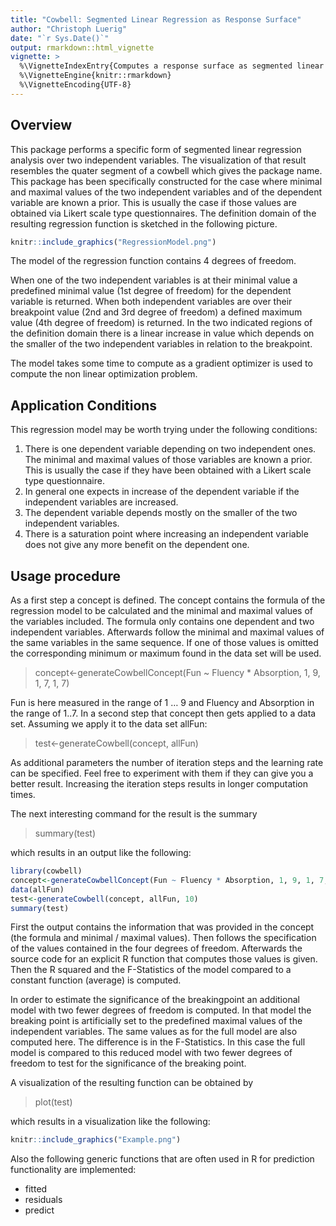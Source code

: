 ```yaml
---
title: "Cowbell: Segmented Linear Regression as Response Surface"
author: "Christoph Luerig"
date: "`r Sys.Date()`"
output: rmarkdown::html_vignette
vignette: >
  %\VignetteIndexEntry{Computes a response surface as segmented linear regression that resembles a cowbell}
  %\VignetteEngine{knitr::rmarkdown}
  %\VignetteEncoding{UTF-8}
---
```


## Overview

This package performs a specific form of segmented linear regression analysis over two independent variables. The visualization of that result resembles the quater segment of a cowbell which gives the package name. This package has been specifically constructed for the case where minimal and maximal values of the two independent variables and of the dependent variable are known a prior. 
This is usually the case if those values are obtained via Likert scale type questionnaires. The definition domain of the resulting regression
function is sketched in the following picture.
```r
knitr::include_graphics("RegressionModel.png")
```

The model of the regression function contains 4 degrees of freedom.

When one of the two independent variables is at their minimal value a predefined minimal value (1st degree of freedom) for the dependent variable is returned. When both independent variables are over their breakpoint value (2nd and 3rd degree of freedom) a defined maximum value (4th degree of freedom) is returned. In the two indicated regions of the definition domain there is a linear increase in value which depends on the smaller of the two independent variables in relation to the breakpoint. 

The model takes some time to compute as a gradient optimizer is used to compute the non linear optimization problem.   


## Application  Conditions
This regression model may be worth trying under the following conditions:

1. There is one dependent variable depending on two independent ones. The minimal and maximal values of those variables are known a prior. This is usually the case if they have been obtained with a Likert scale type questionnaire.
1. In general one expects in increase of the dependent variable if the independent variables are increased.
1. The dependent variable depends mostly on the smaller of the two independent variables.
1. There is a saturation point where increasing an independent variable does not give any more benefit on the dependent one.


## Usage procedure

As a first step a concept is defined. The concept contains the formula of the regression model to be calculated and 
the minimal and maximal values of the variables included. The formula only contains one dependent and two independent 
variables. Afterwards follow the minimal and maximal values of the same variables in the same sequence. If one of those values is omitted the corresponding minimum or maximum found in the data set will be used. 

> concept<-generateCowbellConcept(Fun ~ Fluency * Absorption, 1, 9, 1, 7, 1, 7)

Fun is here measured in the range of 1 ... 9 and Fluency and Absorption in the range of 1..7.
In a second step that concept then gets applied to a data set. Assuming we apply it to the data set allFun:

> test<-generateCowbell(concept, allFun)

As additional parameters the number of iteration steps and the learning rate can be specified. Feel free to experiment
with them if they can give you a better result. Increasing the iteration steps results in longer computation times.

The next interesting command for the result is the summary

> summary(test)

which results in an output like the following:

```r
library(cowbell)
concept<-generateCowbellConcept(Fun ~ Fluency * Absorption, 1, 9, 1, 7, 1, 7)
data(allFun)
test<-generateCowbell(concept, allFun, 10)
summary(test)
```

First the output contains the information that was provided in the concept (the formula and minimal / maximal values).
Then follows the specification of the values contained in the four degrees of freedom. Afterwards the source code for an explicit R function that computes those values is given. Then the R squared and the F-Statistics of the model compared to a constant function (average) is computed.

In order to estimate the significance of the breakingpoint an additional model with two fewer degrees of freedom is computed. In that model the breaking point is artificially set to the predefined maximal values of the independent variables.  The same values as for the full model are also computed here. The difference is in the F-Statistics. In this case the full model is compared to this reduced model with two fewer degrees of freedom to test for the significance of the breaking point.

A visualization of the resulting function can be obtained by 

> plot(test)

which results in a visualization like the following:

```r
knitr::include_graphics("Example.png")
```

Also the following generic functions that are often used in R for prediction functionality are implemented:

* fitted
* residuals
* predict



